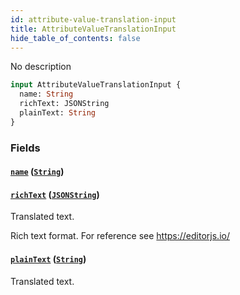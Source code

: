 ```yaml
---
id: attribute-value-translation-input
title: AttributeValueTranslationInput
hide_table_of_contents: false
---
```


No description

```graphql
input AttributeValueTranslationInput {
  name: String
  richText: JSONString
  plainText: String
}
```

### Fields

#### [`name`](#) ([`String`](../../../developer/api-reference/scalars/string))

#### [`richText`](#) ([`JSONString`](../../../developer/api-reference/scalars/jsonstring))

Translated text.

Rich text format. For reference see https://editorjs.io/

#### [`plainText`](#) ([`String`](../../../developer/api-reference/scalars/string))

Translated text.
